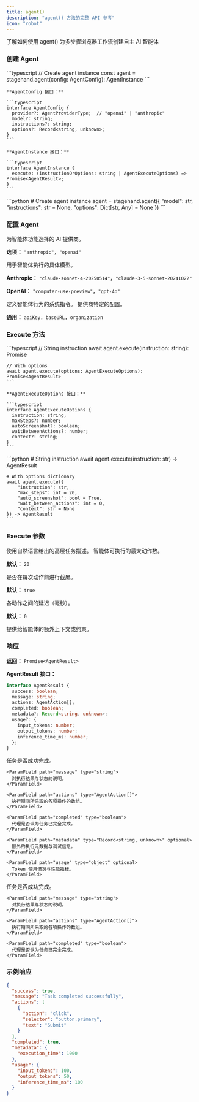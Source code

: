 ```yaml
---
title: agent()
description: "agent() 方法的完整 API 参考"
icon: "robot"
---
```


<CardGroup cols={1}>
  <Card title="Agent" icon="robot" href="/zh/basics/agent">
    了解如何使用 agent() 为多步骤浏览器工作流创建自主 AI 智能体
  </Card>
</CardGroup>

### 创建 Agent

<Tabs>
  <Tab title="TypeScript">
    ```typescript
    // Create agent instance
    const agent = stagehand.agent(config: AgentConfig): AgentInstance
    ```

    **AgentConfig 接口：**

    ```typescript
    interface AgentConfig {
      provider?: AgentProviderType;  // "openai" | "anthropic"
      model?: string;
      instructions?: string;
      options?: Record<string, unknown>;
    }
    ```

    **AgentInstance 接口：**

    ```typescript
    interface AgentInstance {
      execute: (instructionOrOptions: string | AgentExecuteOptions) => Promise<AgentResult>;
    }
    ```
  </Tab>

  <Tab title="Python">
    ```python
    # Create agent instance
    agent = stagehand.agent({
        "model": str,
        "instructions": str = None,
        "options": Dict[str, Any] = None
    })
    ```
  </Tab>
</Tabs>

### 配置 Agent

<ParamField path="provider" type="AgentProviderType" optional>
  为智能体功能选择的 AI 提供商。

  **选项：** `"anthropic"`，`"openai"`
</ParamField>

<ParamField path="model" type="string" optional>
  用于智能体执行的具体模型。

  **Anthropic：** `"claude-sonnet-4-20250514"`，`"claude-3-5-sonnet-20241022"`

  **OpenAI：** `"computer-use-preview"`，`"gpt-4o"`
</ParamField>

<ParamField path="instructions" type="string" optional>
  定义智能体行为的系统指令。
</ParamField>

<ParamField path="options" type="Record<string, unknown>" optional>
  提供商特定的配置。

  **通用：** `apiKey`，`baseURL`，`organization`
</ParamField>

### Execute 方法

<Tabs>
  <Tab title="TypeScript">
    ```typescript
    // String instruction
    await agent.execute(instruction: string): Promise<AgentResult>

    // With options
    await agent.execute(options: AgentExecuteOptions): Promise<AgentResult>
    ```

    **AgentExecuteOptions 接口：**

    ```typescript
    interface AgentExecuteOptions {
      instruction: string;
      maxSteps?: number;
      autoScreenshot?: boolean;
      waitBetweenActions?: number;
      context?: string;
    }
    ```
  </Tab>

  <Tab title="Python">
    ```python
    # String instruction
    await agent.execute(instruction: str) -> AgentResult

    # With options dictionary
    await agent.execute({
        "instruction": str,
        "max_steps": int = 20,
        "auto_screenshot": bool = True,
        "wait_between_actions": int = 0,
        "context": str = None
    }) -> AgentResult
    ```
  </Tab>
</Tabs>

### Execute 参数

<ParamField path="instruction" type="string" required>
  使用自然语言给出的高层任务描述。
</ParamField>

<ParamField path="maxSteps" type="number" optional>
  智能体可执行的最大动作数。

  **默认：** `20`
</ParamField>

<ParamField path="autoScreenshot" type="boolean" optional>
  是否在每次动作前进行截屏。

  **默认：** `true`
</ParamField>

<ParamField path="waitBetweenActions" type="number" optional>
  各动作之间的延迟（毫秒）。

  **默认：** `0`
</ParamField>

<ParamField path="context" type="string" optional>
  提供给智能体的额外上下文或约束。
</ParamField>

### 响应

**返回：** `Promise<AgentResult>`

**AgentResult 接口：**

```typescript
interface AgentResult {
  success: boolean;
  message: string;
  actions: AgentAction[];
  completed: boolean;
  metadata?: Record<string, unknown>;
  usage?: {
    input_tokens: number;
    output_tokens: number;
    inference_time_ms: number;
  };
}
```

<Tabs>
  <Tab title="TypeScript">
    <ParamField path="success" type="boolean">
      任务是否成功完成。
    </ParamField>

    <ParamField path="message" type="string">
      对执行结果与状态的说明。
    </ParamField>

    <ParamField path="actions" type="AgentAction[]">
      执行期间所采取的各项操作的数组。
    </ParamField>

    <ParamField path="completed" type="boolean">
      代理是否认为任务已完全完成。
    </ParamField>

    <ParamField path="metadata" type="Record<string, unknown>" optional>
      额外的执行元数据与调试信息。
    </ParamField>

    <ParamField path="usage" type="object" optional>
      Token 使用情况与性能指标。
    </ParamField>
  </Tab>

  <Tab title="Python">
    <ParamField path="success" type="boolean">
      任务是否成功完成。
    </ParamField>

    <ParamField path="message" type="string">
      对执行结果与状态的说明。
    </ParamField>

    <ParamField path="actions" type="AgentAction[]">
      执行期间所采取的各项操作的数组。
    </ParamField>

    <ParamField path="completed" type="boolean">
      代理是否认为任务已完全完成。
    </ParamField>
  </Tab>
</Tabs>

### 示例响应

```json
{
  "success": true,
  "message": "Task completed successfully",
  "actions": [
    {
      "action": "click",
      "selector": "button.primary",
      "text": "Submit"
    }
  ],
  "completed": true,
  "metadata": {
    "execution_time": 1000
  },
  "usage": {
    "input_tokens": 100,
    "output_tokens": 50,
    "inference_time_ms": 100
  }
}
```